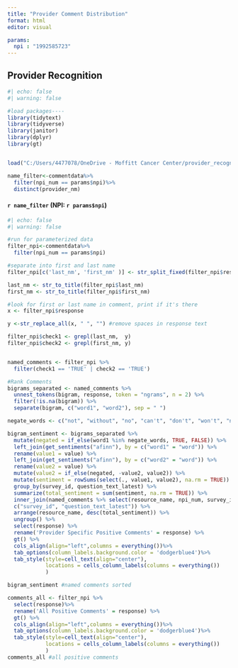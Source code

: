 ```yaml
---
title: "Provider Comment Distribution"
format: html
editor: visual

params:
  npi : "1992585723"
---
```


## Provider Recognition

```r
#| echo: false
#| warning: false 

#load packages----
library(tidytext)
library(tidyverse)
library(janitor)
library(dplyr)
library(gt)


load("C:/Users/4477078/OneDrive - Moffitt Cancer Center/provider_recognition/commentdata.Rdata")

name_filter<-commentdata%>%
  filter(npi_num == params$npi)%>%
  distinct(provider_nm)
```

#### `r name_filter` (NPI: `r params$npi`)

```r
#| echo: false
#| warning: false

#run for parameterized data
filter_npi<-commentdata%>%
  filter(npi_num == params$npi)

#separate into first and last name
filter_npi[c('last_nm', 'first_nm' )] <- str_split_fixed(filter_npi$resource_name, ' ', 2)

last_nm <- str_to_title(filter_npi$last_nm)
first_nm <- str_to_title(filter_npi$first_nm)

#look for first or last name in comment, print if it's there
x <- filter_npi$response

y <-str_replace_all(x, " ", "") #remove spaces in response text

filter_npi$check1 <- grepl(last_nm,  y)
filter_npi$check2 <- grepl(first_nm, y)


named_comments <- filter_npi %>%
  filter(check1 == 'TRUE' | check2 == 'TRUE') 

#Rank Comments
bigrams_separated <- named_comments %>% 
  unnest_tokens(bigram, response, token = "ngrams", n = 2) %>% 
  filter(!is.na(bigram)) %>% 
  separate(bigram, c("word1", "word2"), sep = " ")  

negate_words <- c("not", "without", "no", "can't", "don't", "won't", "never")

bigram_sentiment <- bigrams_separated %>%
  mutate(negated = if_else(word1 %in% negate_words, TRUE, FALSE)) %>% 
  left_join(get_sentiments("afinn"), by = c("word1" = "word")) %>%
  rename(value1 = value) %>% 
  left_join(get_sentiments("afinn"), by = c("word2" = "word")) %>% 
  rename(value2 = value) %>% 
  mutate(value2 = if_else(negated, -value2, value2)) %>% 
  mutate(sentiment = rowSums(select(., value1, value2), na.rm = TRUE)) %>% 
  group_by(survey_id, question_text_latest) %>%
  summarize(total_sentiment = sum(sentiment, na.rm = TRUE)) %>% 
  inner_join(named_comments %>% select(resource_name, npi_num, survey_id, question_text_latest, response), by =
  c("survey_id", "question_text_latest")) %>%
  arrange(resource_name, desc(total_sentiment)) %>%
  ungroup() %>%
  select(response) %>%
  rename('Provider Specific Positive Comments' = response) %>%
  gt() %>%
  cols_align(align="left",columns = everything())%>%
  tab_options(column_labels.background.color = 'dodgerblue4')%>%
  tab_style(style=cell_text(align="center"),
            locations = cells_column_labels(columns = everything())
            )

bigram_sentiment #named comments sorted

comments_all <- filter_npi %>%
  select(response)%>%
  rename('All Positive Comments' = response) %>%
  gt() %>%
  cols_align(align="left",columns = everything())%>%
  tab_options(column_labels.background.color = 'dodgerblue4')%>%
  tab_style(style=cell_text(align="center"),
            locations = cells_column_labels(columns = everything())
            )
comments_all #all positive comments

```
